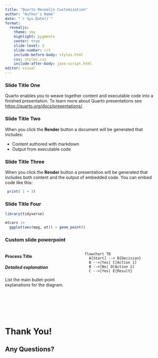 ```yaml
---
title: "Quarto Revealjs Customization"
author: "Author's Name"
date: "`r Sys.Date()`"
format: 
  revealjs:
    theme: sky
    highlight: pygments
    center: true
    slide-level: 3
    slide-number: c/t
    include-before-body: styles.html
    css: styles.css
    include-after-body: jave-script.html
editor: visual
---
```


### Slide Title One

Quarto enables you to weave together content and executable code into a finished presentation. To learn more about Quarto presentations see <https://quarto.org/docs/presentations/>.

### Slide Title Two

When you click the **Render** button a document will be generated that includes:

-   Content authored with markdown
-   Output from executable code

### Slide Title Three

When you click the **Render** button a presentation will be generated that includes both content and the output of embedded code. You can embed code like this:

```r
 print( 1 + 3)
```

### Slide Title Four

```r
library(tidyverse)

mtcars |> 
  ggplot(aes(mpg, wt)) + geom_point()
```

### Custom slide powerpoint

::: columns
::: {.column width="50%"}
```{=html}
<div class="text-box" style="height:200px">
  <h4>Process Title</h4>
  <h5>Detailed explanation</h5>
  <p>List the main bullet-point explanations for the diagram.</p>
</div>
```
:::

::: {.column width="50%"}
```mermaid
flowchart TB
  A[Start] --> B{Decision}
  B -->|Yes| C[Action 1]
  B -->|No| D[Action 2]
  C -->|Yes| E{Result}
```
:::
:::

## 

::: r-stack
::: thank-you-slide
<h1 class="thank-you-heading">

Thank You!

</h1>

<h2 class="questions-prompt">

Any Questions?

</h2>

::: animated-text
:::
:::
:::
